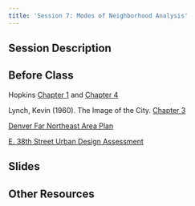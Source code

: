 ```yaml
---
title: 'Session 7: Modes of Neighborhood Analysis'
---
```


## Session Description

## Before Class

Hopkins [Chapter 1](https://uofi.box.com/s/cdx047l4xxte8xrjhhlp0iv88fe9nz4p) and [Chapter 4](https://uofi.box.com/s/9fl1i4z0hmh7m9x9ngbdp2a8irstjtbu)

Lynch, Kevin (1960). The Image of the City. [Chapter 3](https://uofi.box.com/s/j26a825opr1hgfi84b7ag27hy83r358p)

[Denver Far Northeast Area Plan](https://uofi.box.com/s/2vo0si7jk24kqylkxgmy8vv44fksifl2)

[E. 38th Street Urban Design Assessment](https://uofi.box.com/s/onyvjulnuzarsq8yfha7jjeb9mkh7p7z)

## Slides

## Other Resources
